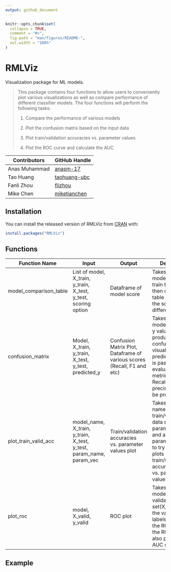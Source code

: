 ```yaml
---
output: github_document
---
```


<!-- README.md is generated from README.Rmd. Please edit that file -->

```r
knitr::opts_chunk$set(
  collapse = TRUE,
  comment = "#>",
  fig.path = "man/figures/README-",
  out.width = "100%"
)
```

# RMLViz

<!-- badges: start -->
<!-- badges: end -->

Visualization package for ML models. 

> This package contains four functions to allow users to conveniently plot various visualizations as well as compare performance of different classifier models. The four functions will perform the following tasks: 
>
> 1.  Compare the performance of various models 
>
> 2.  Plot the confusion matrix based on the input data
>
> 3.  Plot train/validation accuracies vs. parameter values
>
> 4.  Plot the ROC curve and calculate the AUC 

|Contributors|GitHub Handle|
|------------|-------------|
|Anas Muhammad| [anasm-17](https://github.com/anasm-17)|
|Tao Huang| [taohuang-ubc](https://github.com/taohuang-ubc)|
|Fanli Zhou| [flizhou](https://github.com/flizhou)|
|Mike Chen| [miketianchen](https://github.com/miketianchen)|

## Installation

You can install the released version of RMLViz from [CRAN](https://CRAN.R-project.org) with:

``` r
install.packages("RMLViz")
```

## Functions

| Function Name | Input | Output | Description |
|-------------|-----|------|-----------|
|model_comparison_table| List of model, X_train, y_train, X_test, y_test, scoring option | Dataframe of model score| Takes in a list of models and the train test data then outputs a table comparing the scores for different models.|
|confusion_matrix | Model, X_train, y_train, X_test, y_test, predicted_y  | Confusion Matrix Plot, Dataframe of various scores (Recall, F1 and etc)| Takes in a trained model with X and y values to produce a confusion matrix visual. If predicted_y array is passed in, other evaluation scoring metrics such as Recall, and precision will also be produced.|
|plot_train_valid_acc| model_name, X_train, y_train, X_test, y_test, param_name, param_vec | Train/validation accuracies vs. parameter values plot | Takes in a model name, train/validation data sets, a parameter name and a vector of parameter values to try and then plots train/validation accuracies vs. parameter values.|
|plot_roc|model, X_valid, y_valid |ROC plot| Takes in a fitted model, the validation set(X_valid) and the validation set labels(y_valid),plot the ROC curve, the ROC curve also produces AUC score|

## Example



